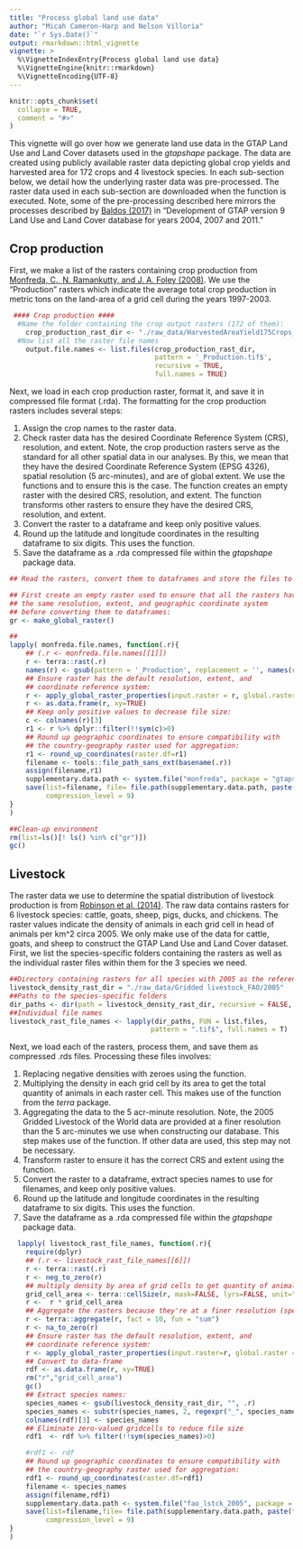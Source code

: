 ```yaml
---
title: "Process global land use data"
author: "Micah Cameron-Harp and Nelson Villoria"
date: "`r Sys.Date()`"
output: rmarkdown::html_vignette
vignette: >
  %\VignetteIndexEntry{Process global land use data}
  %\VignetteEngine{knitr::rmarkdown}
  %\VignetteEncoding{UTF-8}
---
```


```r
knitr::opts_chunk$set(
  collapse = TRUE,
  comment = "#>"
)
```

This vignette will go over how we generate land use data in the GTAP Land Use and Land Cover datasets used in the *gtapshape* package. The data are created using publicly available raster data depicting global crop yields and harvested area for 172 crops and 4 livestock species. In each sub-section below, we detail how the underlying raster data was pre-processed. The raster data used in each sub-section are downloaded when the \link[gtapshape]{getrawdata} function is executed. Note, some of the pre-processing described here mirrors the processes described by [Baldos (2017)](https://doi.org/10.21642/GTAP.RM30) in "Development of GTAP version 9 Land Use and Land Cover database for years 2004, 2007 and 2011."	

## Crop production 

First, we make a list of the rasters containing crop production from [Monfreda, C., N. Ramankutty, and J. A. Foley (2008)](https://doi.org/10.1029/2007GB002947). We use the "Production" rasters which indicate the average total crop production in metric tons on the land-area of a grid cell during the years 1997-2003.
        
```r
 #### Crop production ####
  #Name the folder containing the crop output rasters (172 of them):
    crop_production_rast_dir <- "./raw_data/HarvestedAreaYield175Crops_Geotiff/GeoTiff"  
  #Now list all the raster file names
    output.file.names <- list.files(crop_production_rast_dir,
                                    pattern = '_Production.tif$',
                                    recursive = TRUE,
                                    full.names = TRUE)
```

Next, we load in each crop production raster, format it, and save it in compressed file format (.rda). The formatting for the crop production rasters includes several steps:

1. Assign the crop names to the raster data.
2. Check raster data has the desired Coordinate Reference System (CRS), resolution, and extent. Note, the crop production rasters serve as the standard for all other spatial data in our analyses. By this, we mean that they have the desired Coordinate Reference System (EPSG 4326), spatial resolution (5 arc-minutes), and are of global extent. We use the functions \link[gtapshape]{apply_global_raster_properties} and \link[gtapshape]{make_global_raster} to ensure this is the case. The \link[gtapshape]{make_global_raster} function creates an empty raster with the desired CRS, resolution, and extent. The \link[gtapshape]{apply_global_raster_properties} function transforms other rasters to ensure they have the desired CRS, resolution, and extent.
3. Convert the raster to a dataframe and keep only positive values.
4. Round up the latitude and longitude coordinates in the resulting dataframe to six digits. This uses the \link[gtapshape]{round_up_coordinates} function.
5. Save the dataframe as a .rda compressed file within the *gtapshape* package data.

```r
## Read the rasters, convert them to dataframes and store the files to inst/monfreda:

## First create an empty raster used to ensure that all the rasters have
## the same resolution, extent, and geographic coordinate system
## before converting them to dataframes:
gr <- make_global_raster()

## 
lapply( monfreda.file.names, function(.r){
    ## (.r <- monfreda.file.names[[1]])
    r <- terra::rast(.r)
    names(r) <- gsub(pattern = '_Production', replacement = '', names(r))
    ## Ensure raster has the default resolution, extent, and
    ## coordinate reference system:
    r <- apply_global_raster_properties(input.raster = r, global.raster = gr)
    r <- as.data.frame(r, xy=TRUE)
    ## Keep only positive values to decrease file size:
    c <- colnames(r)[3]
    r1 <- r %>% dplyr::filter(!!sym(c)>0)
    ## Round up geographic coordinates to ensure compatibility with
    ## the country-geography raster used for aggregation:
    r1 <- round_up_coordinates(raster.df=r1)
    filename <- tools::file_path_sans_ext(basename(.r))
    assign(filename,r1)
    supplementary.data.path <- system.file("monfreda", package = "gtapshape")
    save(list=filename, file= file.path(supplementary.data.path, paste(filename,".rda",sep="")), compress = "xz",
         compression_level = 9)
}
)

##Clean-up environment
rm(list=ls()[! ls() %in% c("gr")])
gc()
```

## Livestock 

The raster data we use to determine the spatial distribution of livestock production is from [Robinson et al. (2014)](https://doi.org/10.1371/journal.pone.0096084). The raw data contains rasters for 6 livestock species: cattle, goats, sheep, pigs, ducks, and chickens. The raster values indicate the density of animals in each grid cell in head of animals per km^2 circa 2005. We only make use of the data for cattle, goats, and sheep to construct the GTAP Land Use and Land Cover dataset. First, we list the species-specific folders containing the rasters as well as the individual raster files within them for the 3 species we need.

```r
##Directory containing rasters for all species with 2005 as the reference year.
livestock_density_rast_dir = "./raw_data/Gridded livestock_FAO/2005"
##Paths to the species-specific folders
dir_paths <- dir(path = livestock_density_rast_dir, recursive = FALSE, full.names = TRUE)
##Individual file names
livestock_rast_file_names <- lapply(dir_paths, FUN = list.files,
                                   pattern = ".tif$", full.names = T)
```

Next, we load each of the rasters, process them, and save them as compressed .rds files. Processing these files involves:

1. Replacing negative densities with zeroes using the \link[gtapshape]{neg_to_zero} function.
2. Multiplying the density in each grid cell by its area to get the total quantity of animals in each raster cell. This makes use of the \link[terra]{cellSize} function from the *terra* package.
3. Aggregating the data to the 5 acr-minute resolution. Note, the 2005 Gridded Livestock of the World data are provided at a finer resolution than the 5 arc-minutes we use when constructing our database. This step makes use of the \link[terra]{aggregate} function. If other data are used, this step may not be necessary. 
4. Transform raster to ensure it has the correct CRS and extent using the \link[gtapshape]{apply_global_raster_properties} function.
5. Convert the raster to a dataframe, extract species names to use for filenames, and keep only positive values.
6. Round up the latitude and longitude coordinates in the resulting dataframe to six digits. This uses the \link[gtapshape]{round_up_coordinates} function.
7. Save the dataframe as a .rda compressed file within the *gtapshape* package data.

```r
  lapply( livestock_rast_file_names, function(.r){
    require(dplyr)
    ## (.r <- livestock_rast_file_names[[6]])
    r <- terra::rast(.r)
    r <- neg_to_zero(r)
    ## multiply density by area of grid cells to get quantity of animals
    grid_cell_area <- terra::cellSize(r, mask=FALSE, lyrs=FALSE, unit="km", transform=TRUE)
    r <-  r * grid_cell_area
    ## Aggregate the rasters because they're at a finer resolution (specific to 2005 global livestock of the world.)
    r <- terra::aggregate(r, fact = 10, fun = "sum")
    r <- na_to_zero(r)
    ## Ensure raster has the default resolution, extent, and
    ## coordinate reference system:
    r <- apply_global_raster_properties(input.raster=r, global.raster = gr)
    ## Convert to data-frame
    rdf <- as.data.frame(r, xy=TRUE)
    rm("r","grid_cell_area")
    gc()
    ## Extract species names:
    species_names <- gsub(livestock_density_rast_dir, "", .r)
    species_names <- substr(species_names, 2, regexpr("_", species_names) - 1)
    colnames(rdf)[3] <- species_names
    ## Eliminate zero-valued gridcells to reduce file size
    rdf1  <- rdf %>% filter(!!sym(species_names)>0)

    #rdf1 <- rdf
    ## Round up geographic coordinates to ensure compatibility with
    ## the country-geography raster used for aggregation:
    rdf1 <- round_up_coordinates(raster.df=rdf1)
    filename <- species_names
    assign(filename,rdf1)
    supplementary.data.path <- system.file("fao_lstck_2005", package = "gtapshape")
    save(list=filename,file= file.path(supplementary.data.path, paste(filename,".rda",sep="")), compress = "xz",
         compression_level = 9)
}
)
```  
